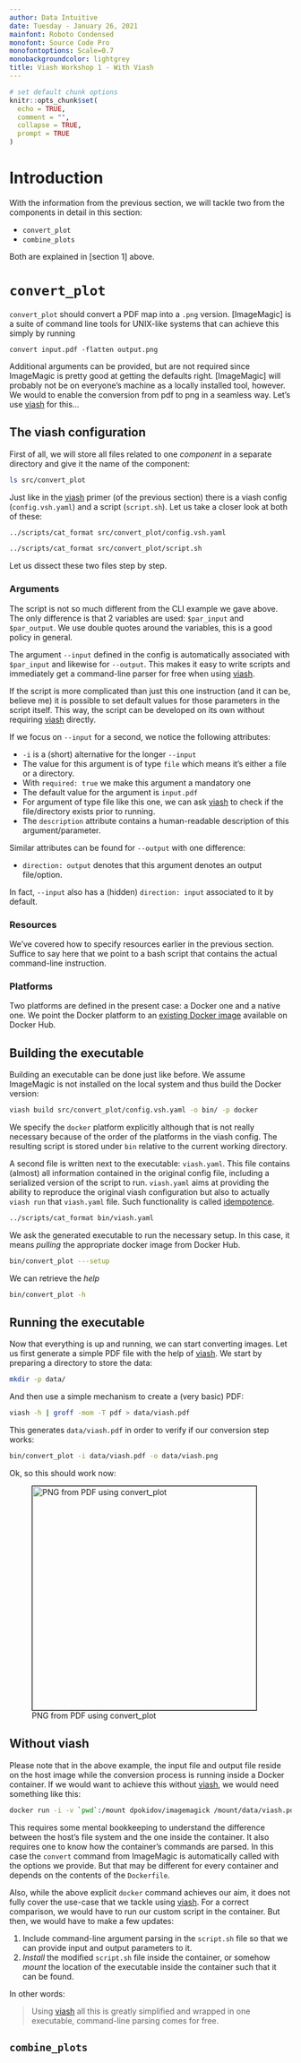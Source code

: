 ```yaml
---
author: Data Intuitive
date: Tuesday - January 26, 2021
mainfont: Roboto Condensed
monofont: Source Code Pro
monofontoptions: Scale=0.7
monobackgroundcolor: lightgrey
title: Viash Workshop 1 - With Viash
---
```


```r
# set default chunk options
knitr::opts_chunk$set(
  echo = TRUE,
  comment = "",
  collapse = TRUE,
  prompt = TRUE
)
```

# Introduction

With the information from the previous section, we will tackle two from the components in detail in this section:

- `convert_plot`
- `combine_plots`

Both are explained in [section 1] above.

# `convert_plot`

`convert_plot` should convert a PDF map into a `.png` version. [ImageMagic] is a suite of command line tools for UNIX-like systems that can achieve this simply by running

```
convert input.pdf -flatten output.png
```

Additional arguments can be provided, but are not required since ImageMagic is pretty good at getting the defaults right. [ImageMagic] will probably not be on everyone's machine as a locally installed tool, however. We would to enable the conversion from pdf to png in a seamless way. Let's use [viash] for this...

## The viash configuration

First of all, we will store all files related to one _component_ in a separate directory and give it the name of the component:

```sh
ls src/convert_plot
```

Just like in the [viash] primer (of the previous section) there is a viash config (`config.vsh.yaml`) and a script (`script.sh`). Let us take a closer look at both of these:

```sh
../scripts/cat_format src/convert_plot/config.vsh.yaml
```

```sh
../scripts/cat_format src/convert_plot/script.sh
```

Let us dissect these two files step by step.

### Arguments

The script is not so much different from the CLI example we gave above. The only difference is that 2 variables are used: `$par_input` and `$par_output`. We use double quotes around the variables, this is a good policy in general.

The argument `--input` defined in the config is automatically associated with `$par_input` and likewise for `--output`. This makes it easy to write scripts and immediately get a command-line parser for free when using [viash].

If the script is more complicated than just this one instruction (and it can be, believe me) it is possible to set default values for those parameters in the script itself. This way, the script can be developed on its own without requiring [viash] directly.

If we focus on `--input` for a second, we notice the following attributes:

- `-i` is a (short) alternative for the longer `--input`
- The value for this argument is of type `file` which means it's either a file or a directory.
- With `required: true` we make this argument a mandatory one
- The default value for the argument is `input.pdf`
- For argument of type file like this one, we can ask [viash] to check if the file/directory exists prior to running.
- The `description` attribute contains a human-readable description of this argument/parameter.

Similar attributes can be found for `--output` with one difference:

- `direction: output` denotes that this argument denotes an output file/option.

In fact, `--input` also has a (hidden) `direction: input` associated to it by default.

### Resources

We've covered how to specify resources earlier in the previous section. Suffice to say here that we point to a bash script that contains the actual command-line instruction.

### Platforms

Two platforms are defined in the present case: a Docker one and a native one. We point the Docker platform to an [ existing Docker image](https://hub.docker.com/r/dpokidov/imagemagick/) available on Docker Hub.

## Building the executable

Building an executable can be done just like before. We assume ImageMagic is not installed on the local system and thus build the Docker version:

```sh
viash build src/convert_plot/config.vsh.yaml -o bin/ -p docker
```

We specify the `docker` platform explicitly although that is not really necessary because of the order of the platforms in the viash config. The resulting script is stored under `bin` relative to the current working directory.

A second file is written next to the executable: `viash.yaml`. This file contains (almost) all information contained in the original config file, including a serialized version of the script to run. `viash.yaml` aims at providing the ability to reproduce the original viash configuration but also to actually `viash run` that `viash.yaml` file. Such functionality is called [idempotence](https://en.wikipedia.org/wiki/Idempotence).

```sh
../scripts/cat_format bin/viash.yaml
```

We ask the generated executable to run the necessary setup. In this case, it means _pulling_ the appropriate docker image from Docker Hub.

```sh
bin/convert_plot ---setup
```

We can retrieve the _help_

```sh
bin/convert_plot -h
```

## Running the executable

Now that everything is up and running, we can start converting images. Let us first generate a simple PDF file with the help of [viash]. We start by preparing a directory to store the data:

```sh
mkdir -p data/
```

And then use a simple mechanism to create a (very basic) PDF:

```sh
viash -h | groff -mom -T pdf > data/viash.pdf
```

This generates `data/viash.pdf` in order to verify if our conversion step works:

```sh
bin/convert_plot -i data/viash.pdf -o data/viash.png
```

Ok, so this should work now:

![PNG from PDF using convert_plot](data/viash.png){height=400px}

<!--
See: https://www.xaprb.com/blog/how-to-style-images-with-markdown/
-->

<style>
img[alt="PNG from PDF using convert_plot"] {
   border: 1px solid black;
}
</style>

## Without viash

Please note that in the above example, the input file and output file reside on the host image while the conversion process is running inside a Docker container. If we would want to achieve this without [viash], we would need something like this:

```sh
docker run -i -v `pwd`:/mount dpokidov/imagemagick /mount/data/viash.pdf -flatten /mount/data/viash.png
```

This requires some mental bookkeeping to understand the difference between the host's file system and the one inside the container. It also requires one to know how the container's commands are parsed. In this case the `convert` command from ImageMagic is automatically called with the options we provide. But that may be different for every container and depends on the contents of the `Dockerfile`.

Also, while the above explicit `docker` command achieves our aim, it does not fully cover the use-case that we tackle using [viash]. For a correct comparison, we would have to run our custom script in the container. But then, we would have to make a few updates:

1. Include command-line argument parsing in the `script.sh` file so that we can provide input and output parameters to it.
2. _Install_ the modified `script.sh` file inside the container, or somehow _mount_ the location of the executable inside the container such that it can be found.

In other words:

> Using [viash] all this is greatly simplified and wrapped in one executable, command-line parsing comes for free.

## `combine_plots`




[viash]: https://github.com/data-intuitive/viash
